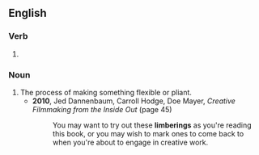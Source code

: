 ==English==

===Verb===
{{head|en|verb form}}

# {{present participle of|en|limber|nocat=1}}

===Noun===
{{en-noun|~}}

# The process of making something flexible or pliant.
#* '''2010''', Jed Dannenbaum, ‎Carroll Hodge, ‎Doe Mayer, ''Creative Filmmaking from the Inside Out'' (page 45)
#*: You may want to try out these '''limberings''' as you're reading this book, or you may wish to mark ones to come back to when you're about to engage in creative work.